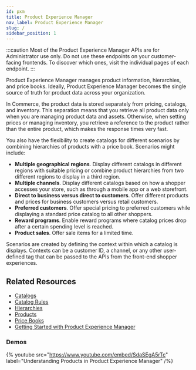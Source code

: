```yaml
---
id: pxm
title: Product Experience Manager
nav_label: Product Experience Manager
slug: /
sidebar_position: 1
---
```


:::caution
Most of the Product Experience Manager APIs are for Administrator use only. Do not use these endpoints on your customer-facing frontends. To discover which ones, visit the individual pages of each endpoint.
:::

Product Experience Manager manages product information, hierarchies, and price books. Ideally, Product Experience Manager becomes the single source of truth for product data across your organization.

In Commerce, the product data is stored separately from pricing, catalogs, and inventory. This separation means that you retrieve all product data only when you are managing product data and assets. Otherwise, when setting prices or managing inventory, you retrieve a reference to the product rather than the entire product, which makes the response times very fast.

You also have the flexibility to create catalogs for different scenarios by combining hierarchies of products with a price book. Scenarios might include:

- **Multiple geographical regions**. Display different catalogs in different regions with suitable pricing or combine product hierarchies from two different regions to display in a third region.
- **Multiple channels**. Display different catalogs based on how a shopper accesses your store, such as through a mobile app or a web storefront.
- **Direct to business versus direct to customers**. Offer different products and prices for business customers versus retail customers.
- **Preferred customers**. Offer special pricing to preferred customers while displaying a standard price catalog to all other shoppers.
- **Reward programs**. Enable reward programs where catalog prices drop after a certain spending level is reached.
- **Product sales**. Offer sale items for a limited time.

Scenarios are created by defining the context within which a catalog is displays. Contexts can be a customer ID, a channel, or any other user-defined tag that can be passed to the APIs from the front-end shopper experiences.

## Related Resources

- [Catalogs](/docs/pxm/catalogs/catalogs)
- [Catalog Rules](/docs/pxm/catalogs/catalog-rules/catalog-rules)
- [Hierarchies](/docs/pxm/hierarchies/hierarchy)
- [Products](/docs/pxm/products/pxm-products)
- [Price Books](/docs/pxm/pricebooks/price-books)
- [Getting Started with Product Experience Manager](/docs/pxm/products/get-started-pxm)

### Demos

{% youtube src="https://www.youtube.com/embed/SdaSEgA5rTc" label="Understanding Products in Product Experience Manager" /%}
